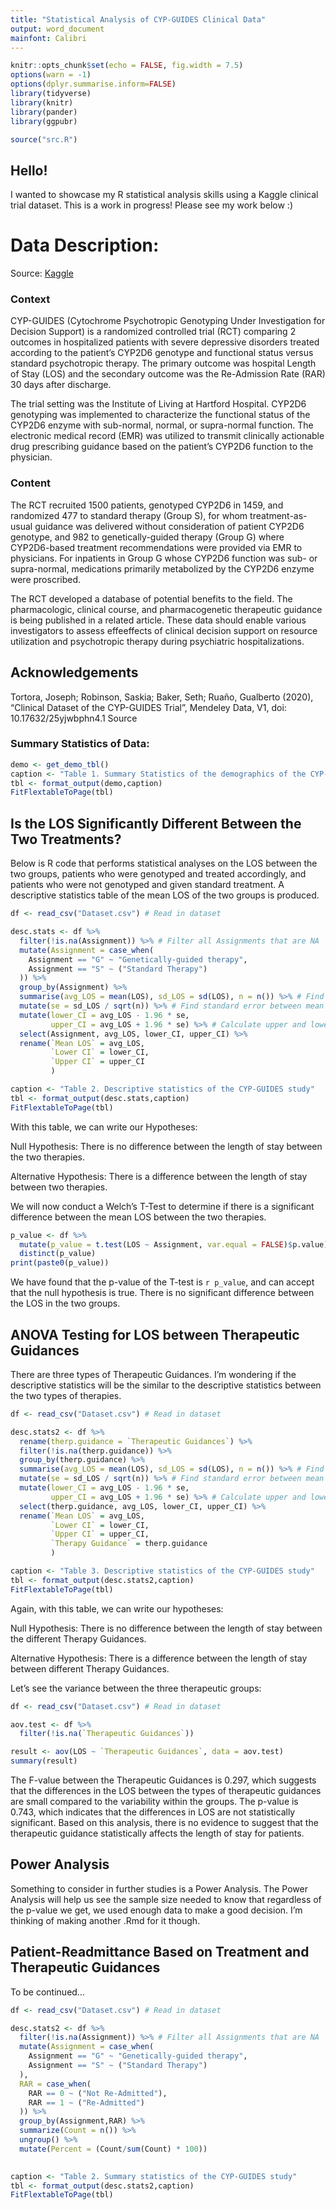```yaml
---
title: "Statistical Analysis of CYP-GUIDES Clinical Data"
output: word_document
mainfont: Calibri
---
```


```r
knitr::opts_chunk$set(echo = FALSE, fig.width = 7.5)
options(warn = -1)
options(dplyr.summarise.inform=FALSE)
library(tidyverse)
library(knitr)
library(pander)
library(ggpubr)
```

```r
source("src.R")
```

## Hello!
I wanted to showcase my R statistical analysis skills using a Kaggle clinical trial dataset. This is a work in progress! Please see my work below :)

# Data Description: 
Source: [Kaggle](https://www.kaggle.com/datasets/shashwatwork/clinical-dataset-of-the-cypguides-trial/data)

### Context
CYP-GUIDES (Cytochrome Psychotropic Genotyping Under Investigation for Decision Support) is a randomized controlled trial (RCT) comparing 2 outcomes in hospitalized patients with severe depressive disorders treated according to the patient's CYP2D6 genotype and functional status versus standard psychotropic therapy. The primary outcome was hospital Length of Stay (LOS) and the secondary outcome was the Re-Admission Rate (RAR) 30 days after discharge.

The trial setting was the Institute of Living at Hartford Hospital. CYP2D6 genotyping was implemented to characterize the functional status of the CYP2D6 enzyme with sub-normal, normal, or supra-normal function. The electronic medical record (EMR) was utilized to transmit clinically actionable drug prescribing guidance based on the patient's CYP2D6 function to the physician.

### Content
The RCT recruited 1500 patients, genotyped CYP2D6 in 1459, and randomized 477 to standard therapy (Group S), for whom treatment-as-usual guidance was delivered without consideration of patient CYP2D6 genotype, and 982 to genetically-guided therapy (Group G) where CYP2D6-based treatment recommendations were provided via EMR to physicians. For inpatients in Group G whose CYP2D6 function was sub- or supra-normal, medications primarily metabolized by the CYP2D6 enzyme were proscribed.

The RCT developed a database of potential benefits to the field. The pharmacologic, clinical course, and pharmacogenetic therapeutic guidance is being published in a related article. These data should enable various investigators to assess effeeffects of clinical decision support on resource utilization and psychotropic therapy during psychiatric hospitalizations.

## Acknowledgements
Tortora, Joseph; Robinson, Saskia; Baker, Seth; Ruaño, Gualberto (2020), “Clinical Dataset of the CYP-GUIDES Trial”, Mendeley Data, V1, doi: 10.17632/25yjwbphn4.1 Source

### Summary Statistics of Data:

```r
demo <- get_demo_tbl()
caption <- "Table 1. Summary Statistics of the demographics of the CYP-GUIDES study"
tbl <- format_output(demo,caption)
FitFlextableToPage(tbl)
```

## Is the LOS Significantly Different Between the Two Treatments?

Below is R code that performs statistical analyses on the LOS between the two groups, patients who were genotyped and treated accordingly, and patients who were not genotyped and given standard treatment. A descriptive statistics table of the mean LOS of the two groups is produced. 

```r
df <- read_csv("Dataset.csv") # Read in dataset

desc.stats <- df %>%
  filter(!is.na(Assignment)) %>% # Filter all Assignments that are NA
  mutate(Assignment = case_when(
    Assignment == "G" ~ "Genetically-guided therapy",
    Assignment == "S" ~ ("Standard Therapy")
  )) %>%
  group_by(Assignment) %>%
  summarise(avg_LOS = mean(LOS), sd_LOS = sd(LOS), n = n()) %>% # Find mean LOS, SD LOS, and count of each group type
  mutate(se = sd_LOS / sqrt(n)) %>% # Find standard error between mean of each group
  mutate(lower_CI = avg_LOS - 1.96 * se,
         upper_CI = avg_LOS + 1.96 * se) %>% # Calculate upper and lower bounds of 95% confidence interval of mean
  select(Assignment, avg_LOS, lower_CI, upper_CI) %>%
  rename(`Mean LOS` = avg_LOS,
         `Lower CI` = lower_CI,
         `Upper CI` = upper_CI
         )

caption <- "Table 2. Descriptive statistics of the CYP-GUIDES study"
tbl <- format_output(desc.stats,caption)
FitFlextableToPage(tbl)
```

With this table, we can write our Hypotheses:

Null Hypothesis: There is no difference between the length of stay between the two therapies.
<p> Alternative Hypothesis: There is a difference between the length of stay between two therapies.

We will now conduct a Welch's T-Test to determine if there is a significant difference between the mean LOS between the two therapies.

```r
p_value <- df %>%
  mutate(p_value = t.test(LOS ~ Assignment, var.equal = FALSE)$p.value) %>%
  distinct(p_value)
print(paste0(p_value))
```

We have found that the p-value of the T-test is `r p_value`, and can accept that the null hypothesis is true. There is no significant difference between the LOS in the two groups.

## ANOVA Testing for LOS between Therapeutic Guidances

There are three types of Therapeutic Guidances. I'm wondering if the descriptive statistics will be the similar to the descriptive statistics between the two types of therapies.

```r
df <- read_csv("Dataset.csv") # Read in dataset

desc.stats2 <- df %>%
  rename(therp.guidance = `Therapeutic Guidances`) %>%
  filter(!is.na(therp.guidance)) %>%
  group_by(therp.guidance) %>%
  summarise(avg_LOS = mean(LOS), sd_LOS = sd(LOS), n = n()) %>% # Find mean LOS, SD LOS, and count of each group type
  mutate(se = sd_LOS / sqrt(n)) %>% # Find standard error between mean of each group
  mutate(lower_CI = avg_LOS - 1.96 * se,
         upper_CI = avg_LOS + 1.96 * se) %>% # Calculate upper and lower bounds of 95% confidence interval of mean
  select(therp.guidance, avg_LOS, lower_CI, upper_CI) %>%
  rename(`Mean LOS` = avg_LOS,
         `Lower CI` = lower_CI,
         `Upper CI` = upper_CI,
         `Therapy Guidance` = therp.guidance
         )

caption <- "Table 3. Descriptive statistics of the CYP-GUIDES study"
tbl <- format_output(desc.stats2,caption)
FitFlextableToPage(tbl)
```

Again, with this table, we can write our hypotheses:

Null Hypothesis: There is no difference between the length of stay between the different Therapy Guidances.
<p> Alternative Hypothesis: There is a difference between the length of stay between different Therapy Guidances.


Let's see the variance between the three therapeutic groups:

```r
df <- read_csv("Dataset.csv") # Read in dataset

aov.test <- df %>%
  filter(!is.na(`Therapeutic Guidances`))

result <- aov(LOS ~ `Therapeutic Guidances`, data = aov.test)
summary(result)
```
The F-value between the Therapeutic Guidances is 0.297, which suggests that the differences in the LOS between the types of therapeutic guidances are small compared to the variability within the groups. The p-value is 0.743, which indicates that the differences in LOS are not statistically significant. Based on this analysis, there is no evidence to suggest that the therapeutic guidance statistically affects the length of stay for patients.  

## Power Analysis 

Something to consider in further studies is a Power Analysis. The Power Analysis will help us see the sample size needed to know that regardless of the p-value we get, we used enough data to make a good decision. I'm thinking of making another .Rmd for it though.

## Patient-Readmittance Based on Treatment and Therapeutic Guidances

To be continued...

```r
df <- read_csv("Dataset.csv") # Read in dataset

desc.stats2 <- df %>%
  filter(!is.na(Assignment)) %>% # Filter all Assignments that are NA
  mutate(Assignment = case_when(
    Assignment == "G" ~ "Genetically-guided therapy",
    Assignment == "S" ~ ("Standard Therapy")
  ),
  RAR = case_when(
    RAR == 0 ~ ("Not Re-Admitted"),
    RAR == 1 ~ ("Re-Admitted")
  )) %>%
  group_by(Assignment,RAR) %>%
  summarize(Count = n()) %>%
  ungroup() %>%
  mutate(Percent = (Count/sum(Count) * 100))
  

caption <- "Table 2. Summary statistics of the CYP-GUIDES study"
tbl <- format_output(desc.stats2,caption)
FitFlextableToPage(tbl)
```
